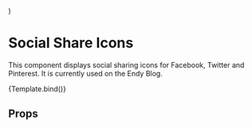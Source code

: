 
  <div style={{ width: '414px', height: '30px', margin: '1rem' }}>
    <SocialShareIcons {...args} />
  </div>
)

<Meta title='Modules/Social Share Icons' component={SocialShareIcons} />

# Social Share Icons

This component displays social sharing icons for Facebook, Twitter and Pinterest. It is currently used on the Endy Blog.

<Canvas>
  <Story
    name='Social Share Icons'
    args={{
      slug: '/products/endy-mattress?size=Full',
      title: 'The Endy Mattress',
      locale: 'en'
    }}
  >
    {Template.bind()}
  </Story>
</Canvas>

## Props

<ArgsTable of={SocialShareIcons} />

